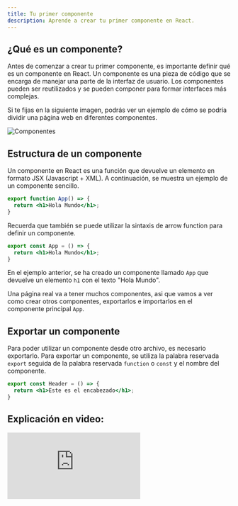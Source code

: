 ```yaml
---
title: Tu primer componente
description: Aprende a crear tu primer componente en React.
---
```


## ¿Qué es un componente?

Antes de comenzar a crear tu primer componente, es importante definir 
qué es un componente en React. Un componente es una pieza de código
que se encarga de manejar una parte de la interfaz de usuario.
Los componentes pueden ser reutilizados y se pueden componer para formar
interfaces más complejas.

Si te fijas en la siguiente imagen, podrás ver un ejemplo de cómo se
podría dividir una página web en diferentes componentes.

![Componentes](./img/components.png)

## Estructura de un componente

Un componente en React es una función que devuelve un elemento en formato JSX (Javascript + XML). A continuación, se muestra un ejemplo de un componente sencillo.

```jsx
export function App() => {
  return <h1>Hola Mundo</h1>;
}
```

Recuerda que también se puede utilizar la sintaxis de arrow function para definir un componente.

```jsx
export const App = () => {
  return <h1>Hola Mundo</h1>;
}
```

En el ejemplo anterior, se ha creado un componente llamado `App` que devuelve un elemento `h1` con el texto "Hola Mundo".

Una página real va a tener muchos componentes, asi que vamos a ver como crear otros componentes, exportarlos e importarlos en el componente principal `App`.

## Exportar un componente

Para poder utilizar un componente desde otro archivo, es necesario exportarlo. Para exportar un componente, se utiliza la palabra reservada `export` seguida de la palabra reservada `function` o `const` y el nombre del componente.

```jsx
export const Header = () => {
  return <h1>Este es el encabezado</h1>;
}
```

## Explicación en video:

<iframe className='youtube-video' src="https://www.youtube.com/embed/L85yZjdXMfM?si=Ly0Mn6veT0GubG1c" title="YouTube video player" frameBorder="0" allow="accelerometer; autoplay; clipboard-write; encrypted-media; gyroscope; picture-in-picture; web-share" allowFullScreen></iframe>